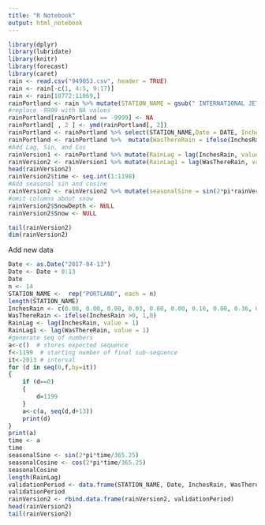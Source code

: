 ```yaml
---
title: "R Notebook"
output: html_notebook
---
```



```r
library(dplyr)
library(lubridate)
library(knitr)
library(forecast)
library(caret)
rain <- read.csv("949053.csv", header = TRUE)
rain <- rain[-c(1, 4:5, 9:17)]
rain <- rain[10772:11969,]
rainPortland <- rain %>% mutate(STATION_NAME = gsub(" INTERNATIONAL JETPORT ME US", "", STATION_NAME))
#replace -9999 with NA values
rainPortland[rainPortland == -9999] <- NA
rainPortland[ , 2 ] <- ymd(rainPortland[, 2])
rainPortland <- rainPortland %>% select(STATION_NAME,Date = DATE, InchesRain = PRCP, SnowDepth = SNWD, Snow = SNOW)
rainPortland <- rainPortland %>%  mutate(WasThereRain = ifelse(InchesRain > 0, 1,0))
#Add Lag, Sin, and Cos
rainVersion1 <- rainPortland %>% mutate(RainLag = lag(InchesRain, value = 1))
rainVersion2 <- rainVersion1 %>% mutate(RainLag1 = lag(WasThereRain, value = 1))
head(rainVersion2)
rainVersion2$time <- seq.int(1:1198)
#Add seasonal sin and cosine
rainVersion2 <- rainVersion2 %>% mutate(seasonalSine = sin(2*pi*rainVersion2$time/365.25), seasonalCosine = cos(2*pi*rainVersion2$time/365.25))
#omit columns about snow
rainVersion2$SnowDepth <- NULL
rainVersion2$Snow <- NULL

tail(rainVersion2)
dim(rainVersion2)

```

Add new data

```r
Date <- as.Date("2017-04-13")
Date <- Date + 0:13
Date
n <- 14
STATION_NAME <-  rep("PORTLAND", each = n)
length(STATION_NAME)
InchesRain <- c(0.00, 0.00, 0.00, 0.03, 0.00, 0.00, 0.16, 0.00, 0.36, 0.13, 0.00, 0.00, 0.54, 1.31)
WasThereRain <- ifelse(InchesRain >0, 1,0)
RainLag <- lag(InchesRain, value = 1)
RainLag1 <- lag(WasThereRain, value = 1)
#generate seq of numbers 
a<-c()  # stores expected sequence
f<-1199  # starting number of final sub-sequence
it<-2013 # interval
for (d in seq(0,f,by=it))
{
    if (d==0)
    {
        d=1199
    }
    a<-c(a, seq(d,d+13))
    print(d)
}
print(a)
time <- a
time
seasonalSine <- sin(2*pi*time/365.25)
seasonalCosine <- cos(2*pi*time/365.25)
seasonalCosine
length(RainLag)
validationPeriod <- data.frame(STATION_NAME, Date, InchesRain, WasThereRain, RainLag, RainLag1, time, seasonalSine, seasonalCosine)
validationPeriod
rainVersion2 <- rbind.data.frame(rainVersion2, validationPeriod)
head(rainVersion2)
tail(rainVersion2)
```

